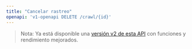 ```yaml
---
title: "Cancelar rastreo"
openapi: 'v1-openapi DELETE /crawl/{id}'
---
```


> Nota: Ya está disponible una [versión v2 de esta API](/es/api-reference/endpoint/crawl-delete) con funciones y rendimiento mejorados.